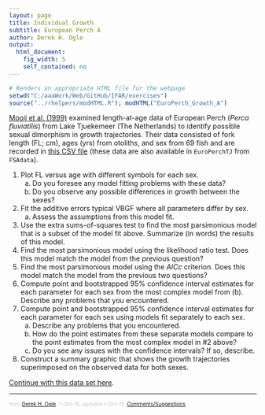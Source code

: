 ```yaml
---
layout: page
title: Individual Growth
subtitle: European Perch A
author: Derek H. Ogle
output: 
  html_document: 
    fig_width: 5
    self_contained: no
---
```

```r
# Renders an appropriate HTML file for the webpage
setwd("C:/aaaWork/Web/GitHub/IFAR/exercises")
source("../rhelpers/modHTML.R"); modHTML("EuroPerch_Growth_A")
```

[Mooij et al. (1999)](http://www.tandfonline.com/doi/abs/10.1577/1548-8659%281999%29128%3C0483%3AAACOFG%3E2.0.CO%3B2) examined length-at-age data of European Perch (*Perca fluviatilis*) from Lake Tjuekemeer (The Netherlands) to identify possible sexual dimorphism in growth trajectories.  Their data consisted of fork length (FL; cm), ages (yrs) from otoliths, and sex from 69 fish and are recorded in [this CSV file](data/EuroPerchTJ.csv) (these data are also available in `EuroPerchTJ` from `FSAdata`).

1. Plot FL versus age with different symbols for each sex.
    1. Do you foresee any model fitting problems with these data?
    1. Do you observe any possible differences in growth between the sexes?
1. Fit the additive errors typical VBGF where all parameters differ by sex.
    1. Assess the assumptions from this model fit.
1. Use the extra sums-of-squares test to find the most parsimonious model that is a subset of the model fit above.  Summarize (in words) the results of this model.
1. Find the most parsimonious model using the likelihood ratio test.  Does this model match the model from the previous question?
1. Find the most parsimonious model using the $AICc$ criterion.  Does this model match the model from the previous two questions?
1. Compute point and bootstrapped 95% confidence interval estimates for each parameter for each sex from the most complex model from (b).  Describe any problems that you encountered.
1. Compute point and bootstrapped 95% confidence interval estimates for each parameter for each sex using models fit separately to each sex.
    1. Describe any problems that you encountered.
    1. How do the point estimates from these separate models compare to the point estimates from the most complex model in #2 above?
    1. Do you see any issues with the confidence intervals?  If so, describe.
1. Construct a summary graphic that shows the growth trajectories superimposed on the observed data for both sexes.

[Continue with this data set here](EuroPerch_Growth_B.html).

---
<p style="font-size: 0.75em; color: c6c6c6;">from <a href="http://derekogle.com">Derek H. Ogle</a>, 1-Oct-15, updated 1-Oct-15, <a href="mailto:fishr@derekogle.com?subject=European Perch Growth Exercise (A)">Comments/Suggestions</a></p>

<style type="text/css">
ol ol { list-style-type: lower-alpha; }
</style>
